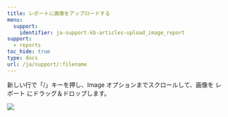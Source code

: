 ---
title: レポートに画像をアップロードする
menu:
  support:
    identifier: ja-support-kb-articles-upload_image_report
support:
  - reports
toc_hide: true
type: docs
url: /ja/support/:filename
---
新しい行で「/」キーを押し、Image オプションまでスクロールして、画像を レポート にドラッグ＆ドロップします。

<Frame>
    <img src="/images/reports/add_an_image.gif"  />
</Frame>